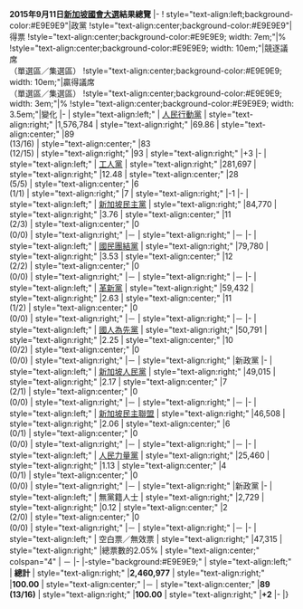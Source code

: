 {{election table}}
'''2015年9月11日[[新加坡]][[新加坡國會|國會]][[2015年新加坡大選|大選]]結果總覽'''
|-
!  style="text-align:left;background-color:#E9E9E9"|政黨
!style="text-align:center;background-color:#E9E9E9"|得票
!style="text-align:center;background-color:#E9E9E9; width: 7em;"|%
!style="text-align:center;background-color:#E9E9E9; width: 10em;"|競逐議席<br/>（單選區／集選區）
!style="text-align:center;background-color:#E9E9E9; width: 10em;"|贏得議席<br/>（單選區／集選區）
!style="text-align:center;background-color:#E9E9E9; width: 3em;"|%
!style="text-align:center;background-color:#E9E9E9; width: 3.5em;"|變化
|-
| style="text-align:left;" | [[人民行動黨]]
| style="text-align:right;" |1,576,784
| style="text-align:right;" |69.86
| style="text-align:center;" |89<br/>(13/16)
| style="text-align:center;" |83<br/>(12/15)
| style="text-align:right;" |93
| style="text-align:right;" |+3
|-
| style="text-align:left;" | [[工人黨 (新加坡)|工人黨]]
| style="text-align:right;" |281,697
| style="text-align:right;" |12.48
| style="text-align:center;" |28<br/>(5/5)
| style="text-align:center;" |6<br/>(1/1)
| style="text-align:right;" |7
| style="text-align:right;" |-1
|-
| style="text-align:left;" | [[新加坡民主黨]]
| style="text-align:right;" |84,770
| style="text-align:right;" |3.76
| style="text-align:center;" |11<br/>(2/3)
| style="text-align:center;" |0<br/>(0/0)
| style="text-align:right;" |－
| style="text-align:right;" |－
|-
| style="text-align:left;" | [[國民團結黨 (新加坡)|國民團結黨]]
| style="text-align:right;" |79,780
| style="text-align:right;" |3.53
| style="text-align:center;" |12<br/>(2/2)
| style="text-align:center;" |0<br/>(0/0)
| style="text-align:right;" |－
| style="text-align:right;" |－
|-
| style="text-align:left;" | [[革新黨]]
| style="text-align:right;" |59,432
| style="text-align:right;" |2.63
| style="text-align:center;" |11<br/>(1/2)
| style="text-align:center;" |0<br/>(0/0)
| style="text-align:right;" |－
| style="text-align:right;" |－
|-
| style="text-align:left;" | [[國人為先黨]]
| style="text-align:right;" |50,791
| style="text-align:right;" |2.25
| style="text-align:center;" |10<br/>(0/2)
| style="text-align:center;" |0<br/>(0/0)
| style="text-align:right;" |－
| style="text-align:right;" |新政黨
|-
| style="text-align:left;" | [[新加坡人民黨]]
| style="text-align:right;" |49,015
| style="text-align:right;" |2.17
| style="text-align:center;" |7<br/>(2/1)
| style="text-align:center;" |0<br/>(0/0)
| style="text-align:right;" |－
| style="text-align:right;" |－
|-
| style="text-align:left;" | [[新加坡民主聯盟]]
| style="text-align:right;" |46,508
| style="text-align:right;" |2.06
| style="text-align:center;" |6<br/>(0/1)
| style="text-align:center;" |0<br/>(0/0)
| style="text-align:right;" |－
| style="text-align:right;" |－
|-
| style="text-align:left;" | [[人民力量黨 (新加坡)|人民力量黨]]
| style="text-align:right;" |25,460
| style="text-align:right;" |1.13
| style="text-align:center;" |4<br/>(0/1)
| style="text-align:center;" |0<br/>(0/0)
| style="text-align:right;" |－
| style="text-align:right;" |新政黨
|-
| style="text-align:left;" | 無黨籍人士
| style="text-align:right;" |2,729
| style="text-align:right;" |0.12
| style="text-align:center;" |2<br/>(2/0)
| style="text-align:center;" |0<br/>(0/0)
| style="text-align:right;" |－
| style="text-align:right;" |－
|-
| style="text-align:left;" | 空白票／無效票
| style="text-align:right;" |47,315
| style="text-align:right;" |總票數的2.05%
| style="text-align:center;" colspan="4" | －
|-
|-style="background:#E9E9E9;"
| style="text-align:left;" | '''總計'''
| style="text-align:right;" |'''2,460,977'''
| style="text-align:right;" |'''100.00'''
| style="text-align:center;" |－
| style="text-align:center;" |'''89<br/>(13/16)'''
| style="text-align:right;" |'''100.00'''
| style="text-align:right;" |'''+2'''
|-<!--style="background:#E9E9E9;"
|colspan="6"|來源：-->
|}